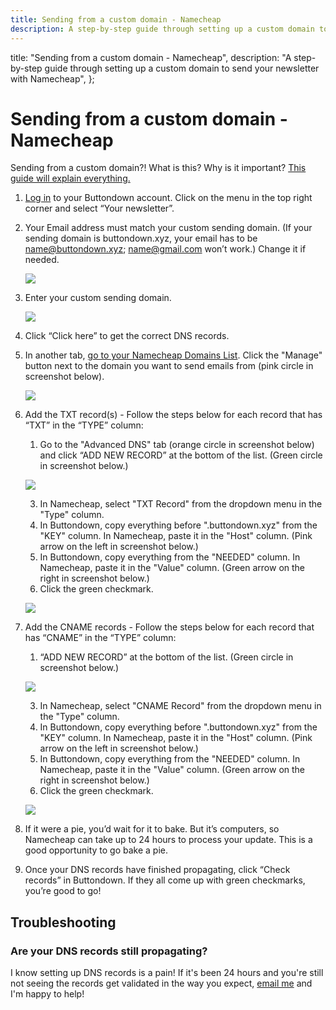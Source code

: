 ```yaml
---
title: Sending from a custom domain - Namecheap
description: A step-by-step guide through setting up a custom domain to send your newsletter with Namecheap
---
```



  title: "Sending from a custom domain - Namecheap",
  description:
    "A step-by-step guide through setting up a custom domain to send your newsletter with Namecheap",
};

# Sending from a custom domain - Namecheap


<Notice variant="info">
Sending from a custom domain?!  What is this? Why is it important?  <a
    className="text-green-800 underline"
    href="https://docs.buttondown.email/getting-started/sending-from-a-custom-domain"
  >This guide will explain everything.</a>
</Notice>

1. [Log in](https://buttondown.email/login) to your Buttondown account. Click on the menu in the top right corner and select “Your newsletter”.
2. Your Email address must match your custom sending domain. (If your sending domain is buttondown.xyz, your email has to be name@buttondown.xyz; name@gmail.com won’t work.) Change it if needed.

    ![](/images/sending-domains/buttondown-settings-email-address.png)

3. Enter your custom sending domain.

    ![](/images/sending-domains/buttondown-settings-sending-domain.png)

4. Click “Click here” to get the correct DNS records.

   <!--  ![](/images/sending-domains/buttondown-settings-dns-records.png)  -->

5. In another tab, [go to your Namecheap Domains List](https://ap.www.namecheap.com/Domains). Click the "Manage" button next to the domain you want to send emails from (pink circle in screenshot below).

    ![](/images/sending-domains/namecheap-webpanel-navigation.png)

6. Add the TXT record(s) - Follow the steps below for each record that has “TXT” in the “TYPE” column:

   1. Go to the "Advanced DNS" tab (orange circle in screenshot below) and click “ADD NEW RECORD” at the bottom of the list.  (Green circle in screenshot below.)
    
    ![](/images/sending-domains/namecheap-add-record.png)
    
   3. In Namecheap, select "TXT Record" from the dropdown menu in the "Type" column.
   2. In Buttondown, copy everything before ".buttondown.xyz" from the "KEY" column.  In Namecheap, paste it in the "Host" column. (Pink arrow on the left in screenshot below.)
   4. In Buttondown, copy everything from the "NEEDED" column.  In Namecheap, paste it in the "Value" column.  (Green arrow on the right in screenshot below.)
   5. Click the green checkmark.

    ![](/images/sending-domains/namecheap-add-txt-record.png)

7. Add the CNAME records - Follow the steps below for each record that has “CNAME” in the “TYPE” column:

   1. “ADD NEW RECORD” at the bottom of the list.  (Green circle in screenshot below.)
    
    ![](/images/sending-domains/namecheap-add-record.png)
    
   3. In Namecheap, select "CNAME Record" from the dropdown menu in the "Type" column.
   2. In Buttondown, copy everything before ".buttondown.xyz" from the "KEY" column.  In Namecheap, paste it in the "Host" column. (Pink arrow on the left in screenshot below.)
   4. In Buttondown, copy everything from the "NEEDED" column.  In Namecheap, paste it in the "Value" column.  (Green arrow on the right in screenshot below.)
   5. Click the green checkmark.

    ![](/images/sending-domains/namecheap-add-cname-record.png)

8. If it were a pie, you’d wait for it to bake. But it’s computers, so Namecheap can take up to 24 hours to process your update. This is a good opportunity to go bake a pie.
9. Once your DNS records have finished propagating, click “Check records” in Buttondown. If they all come up with green checkmarks, you’re good to go!




## Troubleshooting

### Are your DNS records still propagating?

I know setting up DNS records is a pain! If it's been 24 hours and you're still not seeing the records get validated in the way you expect, [email me](mailto:justin@buttondown.email) and I'm happy to help!